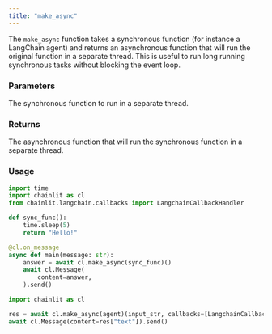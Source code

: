 ```yaml
---
title: "make_async"
---
```


The `make_async` function takes a synchronous function (for instance a LangChain agent) and returns an asynchronous function that will run the original function in a separate thread.
This is useful to run long running synchronous tasks without blocking the event loop.

### Parameters

<ParamField path="func" type="Callable">
  The synchronous function to run in a separate thread.
</ParamField>

### Returns

<ResponseField name="async_function" type="Coroutine" required>
  The asynchronous function that will run the synchronous function in a separate
  thread.
</ResponseField>

### Usage

```python Pure Python
import time
import chainlit as cl
from chainlit.langchain.callbacks import LangchainCallbackHandler

def sync_func():
    time.sleep(5)
    return "Hello!"

@cl.on_message
async def main(message: str):
    answer = await cl.make_async(sync_func)()
    await cl.Message(
        content=answer,
    ).send()
```

```python LangChain agent
import chainlit as cl

res = await cl.make_async(agent)(input_str, callbacks=[LangchainCallbackHandler()])
await cl.Message(content=res["text"]).send()
```
